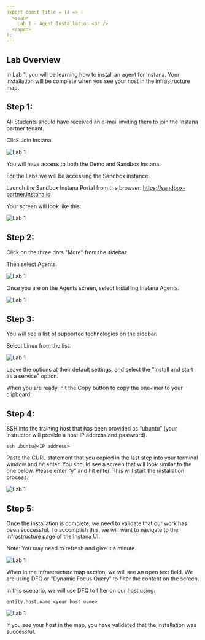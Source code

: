 ```yaml
---
export const Title = () => (
  <span>
    Lab 1 - Agent Installation <br />
  </span>
);
---
```

## Lab Overview

In Lab 1, you will be learning how to install an agent for Instana. 
Your installation will be complete when you see your host in the infrastructure map.

## Step 1: 

All Students should have received an e-mail inviting them to join the Instana partner tenant. 

Click Join Instana.

![Lab 1](images/lab1.1.png)

You will have access to both the Demo and Sandbox Instana. 

For the Labs we will be accessing the Sandbox instance. 

Launch the Sandbox Instana Portal from the browser: https://sandbox-partner.instana.io 

Your screen will look like this: 

![Lab 1](images/lab1.2.png)

## Step 2:

Click on the three dots "More" from the sidebar.

Then select Agents.

![Lab 1](images/lab1.3.png)

Once you are on the Agents screen, select Installing Instana Agents.

![Lab 1](images/lab1.4.png)

## Step 3:

You will see a list of supported technologies on the sidebar. 

Select Linux from the list.

![Lab 1](images/lab1.5.png)

Leave the options at their default settings, and select the "Install and start as a service" option.

When you are ready, hit the Copy button to copy the one-liner to your clipboard.

## Step 4:

SSH into the training host that has been provided as “ubuntu” (your instructor will provide a host IP address and password).

```
ssh ubuntu@<IP address>
```

Paste the CURL statement that you copied in the last step into your terminal window and hit enter. 
You should see a screen that will look similar to the one below. Please enter “y” and hit enter. This will  start the installation process.

![Lab 1](images/lab1.6.png)

## Step 5:

Once the installation is complete, we need to validate that our work has been successful. 
To accomplish this, we will want to navigate to the Infrastructure page of the Instana UI. 

Note: You may need to refresh and give it a minute. 

![Lab 1](images/lab1.7.png)

When in the infrastructure map section, we will see an open text field. 
We are using DFQ or “Dynamic Focus Query” to filter the content on the screen. 

In this scenario, we will use DFQ to filter on our host using:

```
entity.host.name:<your host name> 
```

![Lab 1](images/lab1.8.png)

If you see your host in the map, you have validated that the installation was successful. 
